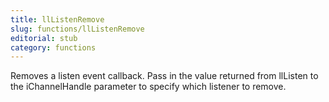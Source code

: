 ```yaml
---
title: llListenRemove
slug: functions/llListenRemove
editorial: stub
category: functions
---
```


<LSLFunction name="llListenRemove"/>

Removes a listen event callback. Pass in the value returned from llListen to the iChannelHandle parameter to specify which listener to remove.
